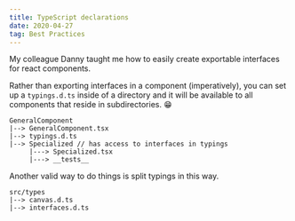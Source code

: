 ```yaml
---
title: TypeScript declarations
date: 2020-04-27
tag: Best Practices
---
```


My colleague Danny taught me how to easily create exportable interfaces for
react components.

Rather than exporting interfaces in a component (imperatively), you can set up a
`typings.d.ts` inside of a directory and it will be available to all components
that reside in subdirectories. 😁

```text
GeneralComponent
|--> GeneralComponent.tsx
|--> typings.d.ts
|--> Specialized // has access to interfaces in typings
     |---> Specialized.tsx
     |---> __tests__
```

Another valid way to do things is split typings in this way.

```text
src/types
|--> canvas.d.ts
|--> interfaces.d.ts
```
